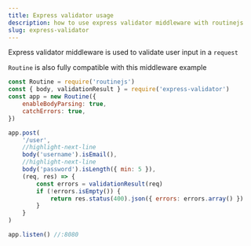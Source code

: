 ```yaml
---
title: Express validator usage
description: how to use express validator middleware with routinejs
slug: express-validator
---
```


Express validator middleware is used to validate user input in a `request`

`Routine` is also fully compatible with this middleware
example

```jsx
const Routine = require('routinejs')
const { body, validationResult } = require('express-validator')
const app = new Routine({
    enableBodyParsing: true,
    catchErrors: true,
})

app.post(
    '/user',
    //highlight-next-line
    body('username').isEmail(),
    //highlight-next-line
    body('password').isLength({ min: 5 }),
    (req, res) => {
        const errors = validationResult(req)
        if (!errors.isEmpty()) {
            return res.status(400).json({ errors: errors.array() })
        }
    }
)

app.listen() //:8080
```
